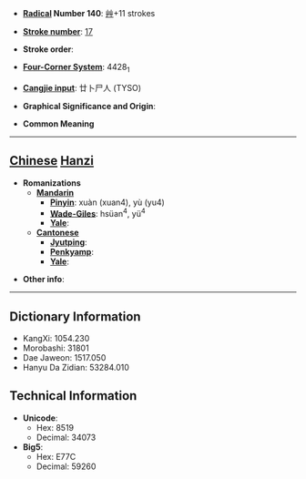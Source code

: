 * '''[[Wiktionary:Chinese radical index| Radical]] Number 140''': [[Wiktionary:Chinese radical index 艸|艸]]+11 strokes

* '''[[Wiktionary:Chinese total strokes index|Stroke number]]''': [[Wiktionary:Chinese total strokes index 17|17]]

* '''Stroke order''': 

* '''[[Wiktionary:Chinese four corner index|Four-Corner System]]''': 4428<sub>1</sub>

* '''[[Wiktionary:Chinese Cangjie index|Cangjie input]]''': 廿卜尸人 (TYSO)

* '''Graphical Significance and Origin''': 

* '''Common Meaning'''

----

== [[Chinese]] [[Hanzi]] ==

* '''Romanizations'''
** '''[[Mandarin]]'''
*** '''[[Pinyin]]''': xuàn (xuan4), yù (yu4)
*** '''[[Wade-Giles]]''': hsüan<sup>4</sup>, yü<sup>4</sup>
*** '''[[Yale]]''': 
** '''[[Cantonese]]'''
*** '''[[Jyutping]]''':
*** '''[[Penkyamp]]''': 
*** '''[[Yale]]''': 

* '''Other info''': 

----

== Dictionary Information ==

* KangXi: 1054.230
* Morobashi: 31801
* Dae Jaweon: 1517.050
* Hanyu Da Zidian: 53284.010

== Technical Information ==

* '''Unicode''':
** Hex: 8519
** Decimal: 34073
* '''Big5''':
** Hex: E77C
** Decimal: 59260